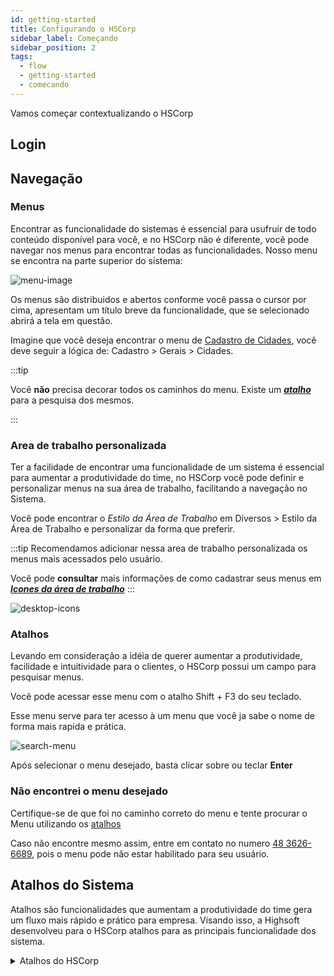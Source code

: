 ```yaml
---
id: getting-started
title: Configurando o HSCorp
sidebar_label: Começando
sidebar_position: 2
tags:
  - flow
  - getting-started
  - comecando
---
```


Vamos começar contextualizando o HSCorp

## Login

## Navegação

### Menus

Encontrar as funcionalidade do sistemas é essencial para usufruir de todo conteúdo disponível para você, e no HSCorp não é diferente, você pode navegar nos menus para encontrar todas as funcionalidades. Nosso menu se encontra na parte superior do sistema:

![menu-image](./img/getting-started/menus-tutorial.png)

Os menus são distribuidos e abertos conforme você passa o cursor por cima, apresentam um título breve da funcionalidade, que se selecionado abrirá a tela em questão.

Imagine que você deseja encontrar o menu de [Cadastro de Cidades](../city/#cadastro), você deve seguir a lógica de: <highlight bgColor="#54638c">Cadastro > Gerais > Cidades</highlight>.

:::tip

Você **não** precisa decorar todos os caminhos do menu. Existe um _**[atalho](#atalhos)**_ para a pesquisa dos mesmos.

:::

### Area de trabalho personalizada

Ter a facilidade de encontrar uma funcionalidade de um sistema é essencial para aumentar a produtividade do time, no HSCorp você pode definir e personalizar menus na sua área de trabalho, facilitando a navegação no Sistema.

Você pode encontrar o _Estilo da Área de Trabalho_ em <highlight bgColor="#54638c">Diversos > Estilo da Área de Trabalho</highlight> e personalizar da forma que preferir.

:::tip
Recomendamos adicionar nessa area de trabalho personalizada os menus mais acessados pelo usuário.

Você pode **consultar** mais informações de como cadastrar seus menus em _**[Icones da área de trabalho](../customization/desktop-icons)**_
:::

![desktop-icons](./img/getting-started/desktop-icons.png)

### Atalhos

Levando em consideração a idéia de querer aumentar a produtividade, facilidade e intuitividade para o clientes, o HSCorp possui um campo para pesquisar menus.

Você pode acessar esse menu com o atalho <highlight bgColor="#2b99ff">Shift + F3</highlight> do seu teclado.

Esse menu serve para ter acesso à um menu que você ja sabe o nome de forma mais rapida e prática.

![search-menu](./img/getting-started/search-menu.png)

Após selecionar o menu desejado, basta clicar sobre ou teclar **Enter**

### Não encontrei o menu desejado

Certifique-se de que foi no caminho correto do menu e tente procurar o Menu utilizando os [atalhos](#atalhos)

Caso não encontre mesmo assim, entre em contato no numero [48 3626-6689](https://wa.me/554836266689?text=Ola%2C+gostaria+de+falar+com+o+Suporte+para+ver+sobre+meus+menus+do+HSCorp), pois o menu pode não estar habilitado para seu usuário.

## Atalhos do Sistema

Atalhos são funcionalidades que aumentam a produtividade do time gera um fluxo mais rápido e prático para empresa. Visando isso, a Highsoft desenvolveu para o HSCorp atalhos para as principais funcionalidade dos sistema.

<details>
  <summary>Atalhos do HSCorp</summary>
  Caso algum atalho não esteja em funcionamento para seu usuário, entre em contato
  conosco.
  <div className="grid-items-list">
    <p>
      <shortcut>F4</shortcut> Abre a tela de{' '}
      <a href="#">Movimentos Comerciais</a>
    </p>
    <p>
      <shortcut bgColor="#2b99ff">F5</shortcut> Abre a tela de{' '}
      <a href="#">Autorização Virtual Orçamentos</a>
    </p>
    <p>
      <shortcut bgColor="#2b99ff">Ctrl + P</shortcut> Abre a tela de{' '}
      <a href="../category/produto/">Produto</a>
    </p>
    <p>
      <shortcut bgColor="#2b99ff">Ctrl + O</shortcut> Abre a tela de{' '}
      <a href="../category/orçamentos">Orçamento</a>
    </p>
    <p>
      <shortcut bgColor="#2b99ff">Ctrl + S</shortcut> Abre a tela de{' '}
      <a href="../category/ordem-de-serviço/">Ordem de Serviço</a>
    </p>
    <p>
      <shortcut bgColor="#2b99ff">Ctrl + L</shortcut> Abre a tela de{' '}
      <a href="../category/clientes">Cliente</a>
    </p>
    <p>
      <shortcut bgColor="#2b99ff">Ctrl + N</shortcut> Abre a tela de{' '}
      <a href="../category/nota-fiscal-de-saída">Nota de Saída</a>
    </p>
    <p>
      <shortcut bgColor="#2b99ff">Ctrl + E</shortcut> Abre a tela de{' '}
      <a href="../category/nota-fiscal-de-entrada">Nota de Entrada</a>
    </p>
    <p>
      <shortcut bgColor="#2b99ff">Ctrl + T</shortcut> Abre a tela de{' '}
      <a href="../category/tabela-de-preço/">Tabela de Preço</a>
    </p>
    <p>
      <shortcut bgColor="#2b99ff">Ctrl + R</shortcut> Abre a tela de{' '}
      <a href="../category/romaneio/">Romaneio</a>
    </p>
    <p>
      <shortcut bgColor="#2b99ff">Ctrl + Alt + C</shortcut> Abre a tela de{' '}
      <a href="../category/crm">CRM - Gestão de relacionamento com o cliente</a>
    </p>
  </div>
</details>
